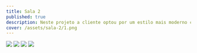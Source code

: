 ```yaml
---
title: Sala 2
published: true
description: Neste projeto a cliente optou por um estilo mais moderno com cores mais neutras e madeira.
cover: /assets/sala-2/1.png
---
```


![](/assets/sala-2/1.png)
![](/assets/sala-2/2.png)
![](/assets/sala-2/3.png)
![](/assets/sala-2/4.png)
